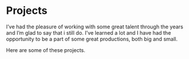
<Banner>
  <BannerItem image="/images/jon.jpg" />
</Banner >

<ProjectsSubmenu />

# Projects
I’ve had the pleasure of working with some great talent through the years and I’m glad to say that i still do. I’ve learned a lot and I have had the opportunity to be a part of some great productions, both big and small.

Here are some of these projects.

